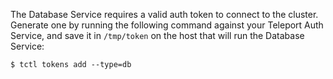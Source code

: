 The Database Service requires a valid auth token to connect to the cluster. Generate
one by running the following command against your Teleport Auth Service, and save
it in `/tmp/token` on the host that will run the Database Service:

```code
$ tctl tokens add --type=db
```
